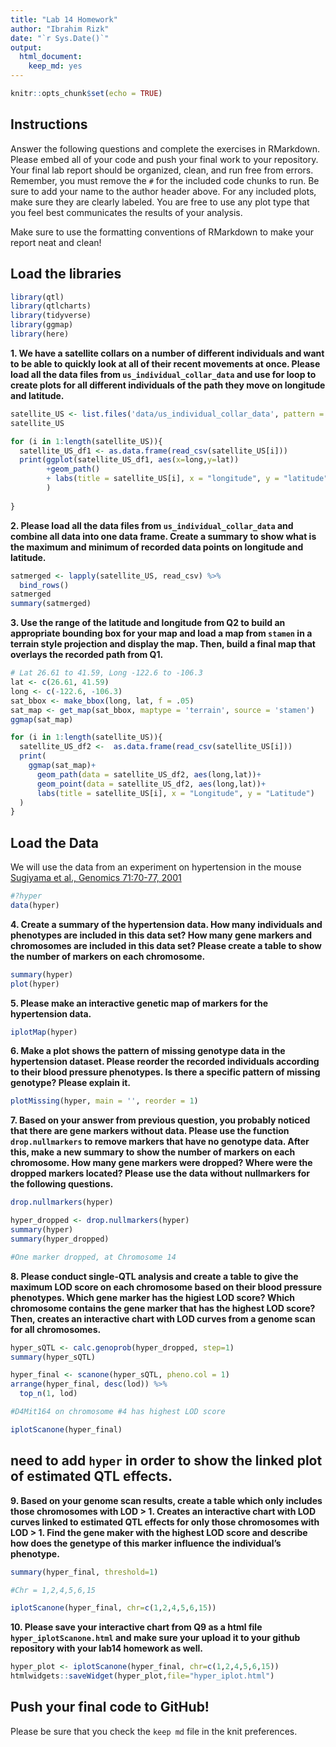 ```yaml
---
title: "Lab 14 Homework"
author: "Ibrahim Rizk"
date: "`r Sys.Date()`"
output: 
  html_document: 
    keep_md: yes
---
```


```r
knitr::opts_chunk$set(echo = TRUE)
```

## Instructions
Answer the following questions and complete the exercises in RMarkdown. Please embed all of your code and push your final work to your repository. Your final lab report should be organized, clean, and run free from errors. Remember, you must remove the `#` for the included code chunks to run. Be sure to add your name to the author header above. For any included plots, make sure they are clearly labeled. You are free to use any plot type that you feel best communicates the results of your analysis.  

Make sure to use the formatting conventions of RMarkdown to make your report neat and clean!  

## Load the libraries
```r
library(qtl)
library(qtlcharts)
library(tidyverse)
library(ggmap)
library(here)
```

**1. We have a satellite collars on a number of different individuals and want to be able to quickly look at all of their recent movements at once. Please load all the data files from `us_individual_collar_data` and use for loop to create plots for all different individuals of the path they move on longitude and latitude.**
```r
satellite_US <- list.files('data/us_individual_collar_data', pattern = 'collar-data-*', full.names = T)
satellite_US

for (i in 1:length(satellite_US)){
  satellite_US_df1 <- as.data.frame(read_csv(satellite_US[i]))
  print(ggplot(satellite_US_df1, aes(x=long,y=lat))
        +geom_path()
        + labs(title = satellite_US[i], x = "longitude", y = "latitude")
        )
  
}
```

**2. Please load all the data files from `us_individual_collar_data` and combine all data into one data frame. Create a summary to show what is the maximum and minimum of recorded data points on longitude and latitude.**
```r
satmerged <- lapply(satellite_US, read_csv) %>%
  bind_rows()
satmerged
summary(satmerged)

```

**3. Use the range of the latitude and longitude from Q2 to build an appropriate bounding box for your map and load a map from `stamen` in a terrain style projection and display the map. Then, build a final map that overlays the recorded path from Q1.**
```r
# Lat 26.61 to 41.59, Long -122.6 to -106.3
lat <- c(26.61, 41.59)
long <- c(-122.6, -106.3)
sat_bbox <- make_bbox(long, lat, f = .05)
sat_map <- get_map(sat_bbox, maptype = 'terrain', source = 'stamen')
ggmap(sat_map)
```


```r
for (i in 1:length(satellite_US)){
  satellite_US_df2 <-  as.data.frame(read_csv(satellite_US[i]))
  print(
    ggmap(sat_map)+
      geom_path(data = satellite_US_df2, aes(long,lat))+
      geom_point(data = satellite_US_df2, aes(long,lat))+
      labs(title = satellite_US[i], x = "Longitude", y = "Latitude")
  )
}
```

## Load the Data
We will use the data from an experiment on hypertension in the mouse [Sugiyama et al., Genomics 71:70-77, 2001](https://www.sciencedirect.com/science/article/pii/S0888754300964012?via%3Dihub)
```r
#?hyper
data(hyper)
```

**4. Create a summary of the hypertension data. How many individuals and phenotypes are included in this data set? How many gene markers and chromosomes are included in this data set? Please create a table to show the number of markers on each chromosome.**
```r
summary(hyper)
plot(hyper)
```

**5. Please make an interactive genetic map of markers for the hypertension data.**
```r
iplotMap(hyper)
```

**6. Make a plot shows the pattern of missing genotype data in the hypertension dataset. Please reorder the recorded individuals according to their blood pressure phenotypes. Is there a specific pattern of missing genotype? Please explain it.**
```r
plotMissing(hyper, main = '', reorder = 1)
```

**7. Based on your answer from previous question, you probably noticed that there are gene markers without data. Please use the function `drop.nullmarkers` to remove markers that have no genotype data. After this, make a new summary to show the number of markers on each chromosome. How many gene markers were dropped? Where were the dropped markers located? Please use the data without nullmarkers for the following questions.**
```r
drop.nullmarkers(hyper)
```
```r
hyper_dropped <- drop.nullmarkers(hyper)
summary(hyper)
summary(hyper_dropped)

#One marker dropped, at Chromosome 14
```

**8. Please conduct single-QTL analysis and create a table to give the maximum LOD score on each chromosome based on their blood pressure phenotypes. Which gene marker has the higiest LOD score? Which chromosome contains the gene marker that has the highest LOD score? Then, creates an interactive chart with LOD curves from a genome scan for all chromosomes.**
```r
hyper_sQTL <- calc.genoprob(hyper_dropped, step=1)
summary(hyper_sQTL)

hyper_final <- scanone(hyper_sQTL, pheno.col = 1)
arrange(hyper_final, desc(lod)) %>% 
  top_n(1, lod)

#D4Mit164 on chromosome #4 has highest LOD score

iplotScanone(hyper_final)
```
<style>
div.blue { background-color:#e6f0ff; border-radius: 5px; padding: 20px;}
</style>
<div class = "blue">

# need to add `hyper` in order to show the linked plot of estimated QTL effects.

**9. Based on your genome scan results, create a table which only includes those chromosomes with LOD > 1. Creates an interactive chart with LOD curves linked to estimated QTL effects for only those chromosomes with LOD > 1. Find the gene maker with the highest LOD score and describe how does the genetype of this marker influence the individual's phenotype.**
```r
summary(hyper_final, threshold=1)

#Chr = 1,2,4,5,6,15

iplotScanone(hyper_final, chr=c(1,2,4,5,6,15))
```
</div>

**10. Please save your interactive chart from Q9 as a html file `hyper_iplotScanone.html` and make sure your upload it to your github repository with your lab14 homework as well.**
```r
hyper_plot <- iplotScanone(hyper_final, chr=c(1,2,4,5,6,15))
htmlwidgets::saveWidget(hyper_plot,file="hyper_iplot.html")
```

## Push your final code to GitHub!
Please be sure that you check the `keep md` file in the knit preferences. 